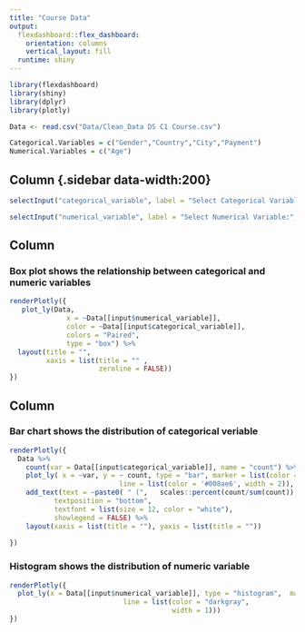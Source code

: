 ```yaml
---
title: "Course Data"
output: 
  flexdashboard::flex_dashboard:
    orientation: columns
    vertical_layout: fill
  runtime: shiny 
---
```


```r
library(flexdashboard)
library(shiny)
library(dplyr)
library(plotly)
```

```r
Data <- read.csv("Data/Clean_Data DS C1 Course.csv")

Categorical.Variables = c("Gender","Country","City","Payment")
Numerical.Variables = c("Age")
```

Column {.sidebar data-width:200}
-----------------------------------------------------------------------

```r
selectInput("categorical_variable", label = "Select Categorical Variable:", choices = Categorical.Variables)

selectInput("numerical_variable", label = "Select Numerical Variable:", choices = Numerical.Variables)

```


Column {data-width=800}
-----------------------------------------------------------------------

### **Box plot** shows the relationship between categorical and numeric variables

```r

renderPlotly({
   plot_ly(Data,
              x = ~Data[[input$numerical_variable]],
              color = ~Data[[input$categorical_variable]],
              colors = "Paired",
              type = "box") %>%
  layout(title = "",
         xaxis = list(title = "" ,
                      zeroline = FALSE))
})

```

Column {data-width=600}
-----------------------------------------------------------------------

### **Bar chart** shows the distribution of categorical veriable

```r
renderPlotly({
  Data %>%
    count(var = Data[[input$categorical_variable]], name = "count") %>%
    plot_ly( x = ~var, y = ~ count, type = "bar", marker = list(color = '#008ae6',
                           line = list(color = '#008ae6', width = 2)), hoverinfo = "x+y") %>%
    add_text(text = ~paste0( " (",   scales::percent(count/sum(count)),")"), 
           textposition = "bottom", 
           textfont = list(size = 12, color = "white"), 
           showlegend = FALSE) %>%
    layout(xaxis = list(title = ""), yaxis = list(title = ""))
    
})
```

### **Histogram** shows the distribution of numeric variable

```r
renderPlotly({
  plot_ly(x = Data[[input$numerical_variable]], type = "histogram",  marker = list(color = "#008ae6",
                            line = list(color = "darkgray",
                                        width = 1)))
})
```